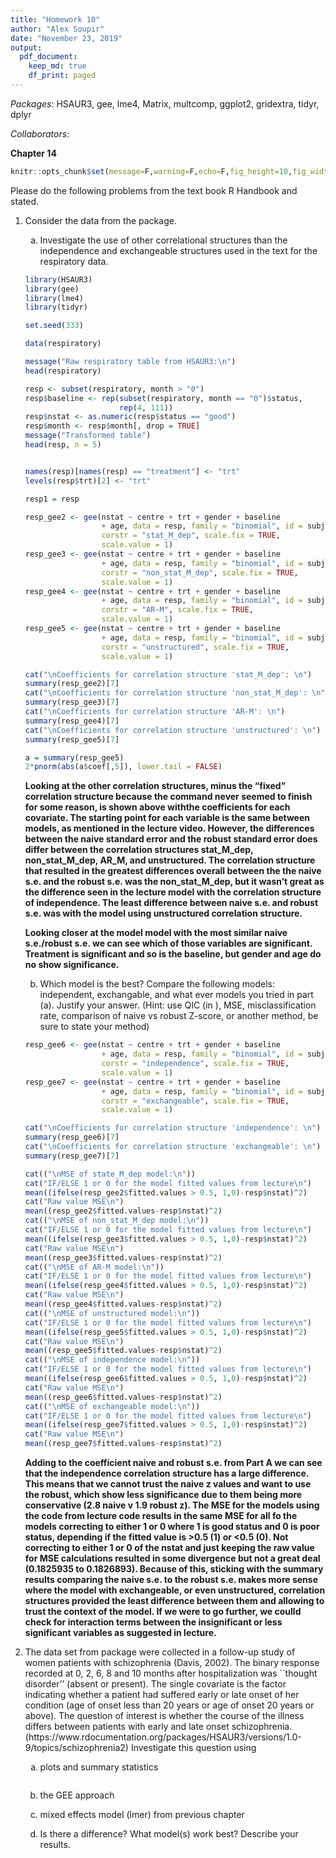 ```yaml
---
title: "Homework 10"
author: "Alex Soupir"
date: "November 23, 2019"
output:
  pdf_document:
    keep_md: true
    df_print: paged
---
```


*Packages*: HSAUR3, gee, lme4, Matrix, multcomp, ggplot2, gridextra, tidyr, dplyr

*Collaborators*: 

**Chapter 14**

```r
knitr::opts_chunk$set(message=F,warning=F,echo=F,fig_height=10,fig_width=7,cache = F)
```


<!--
for gee, the data must be ordered by subject

if there is a large difference between the naive SE and the robust SE, probably want to use the robust Z values when looking at p values because the naive will probably be wrong.  <_ corstr = "independence"

if the naive and robust are clost together, we are not reasonably wrong in the context of the models. <- corstr = "exchangeable"
  if there are enough degrees of freedom, check for interactions between those that are reasonably significant to try and get a better idea of what is going on


-->

Please do the following problems from the text book R Handbook and stated.

1. Consider the \textbf{respiratory} data from the \textbf{HSAUR3} package.

    a. Investigate the use of other correlational structures than the independence and exchangeable structures used in the text for the respiratory data.
    
    ```r
    library(HSAUR3)
    library(gee)
    library(lme4)
    library(tidyr)
    
    set.seed(333)
    
    data(respiratory)
    
    message("Raw respiratory table from HSAUR3:\n")
    head(respiratory)
    
    resp <- subset(respiratory, month > "0")
    resp$baseline <- rep(subset(respiratory, month == "0")$status,
                         rep(4, 111))
    resp$nstat <- as.numeric(resp$status == "good")
    resp$month <- resp$month[, drop = TRUE]
    message("Transformed table")
    head(resp, n = 5)
    
    
    names(resp)[names(resp) == "treatment"] <- "trt"
    levels(resp$trt)[2] <- "trt"
    
    resp1 = resp
    
    resp_gee2 <- gee(nstat ~ centre + trt + gender + baseline 
                     + age, data = resp, family = "binomial", id = subject, 
                     corstr = "stat_M_dep", scale.fix = TRUE, 
                     scale.value = 1)
    resp_gee3 <- gee(nstat ~ centre + trt + gender + baseline 
                     + age, data = resp, family = "binomial", id = subject, 
                     corstr = "non_stat_M_dep", scale.fix = TRUE, 
                     scale.value = 1)
    resp_gee4 <- gee(nstat ~ centre + trt + gender + baseline 
                     + age, data = resp, family = "binomial", id = subject, 
                     corstr = "AR-M", scale.fix = TRUE, 
                     scale.value = 1)
    resp_gee5 <- gee(nstat ~ centre + trt + gender + baseline 
                     + age, data = resp, family = "binomial", id = subject, 
                     corstr = "unstructured", scale.fix = TRUE, 
                     scale.value = 1)
    
    cat("\nCoefficients for correlation structure 'stat_M_dep': \n")
    summary(resp_gee2)[7]
    cat("\nCoefficients for correlation structure 'non_stat_M_dep': \n")
    summary(resp_gee3)[7]
    cat("\nCoefficients for correlation structure 'AR-M': \n")
    summary(resp_gee4)[7]
    cat("\nCoefficients for correlation structure 'unstructured': \n")
    summary(resp_gee5)[7]
    ```
    
    ```r
    a = summary(resp_gee5)
    2*pnorm(abs(a$coef[,5]), lower.tail = FALSE)
    ```
    
    **Looking at the other correlation structures, minus the "fixed" correlation structure because the command never seemed to finish for some reason, is shown above withthe coefficients for each covariate. The starting point for each variable is the same between models, as mentioned in the lecture video. However, the differences between the naive standard error and the robust standard error does differ between the correlation structures stat_M_dep, non_stat_M_dep, AR_M, and unstructured. The correlation structure that resulted in the greatest differences overall between the the naive s.e. and the robust s.e. was the non_stat_M_dep, but it wasn't great as the difference seen in the lecture model with the correlation structure of independence. The least difference between naive s.e. and robust s.e. was with the model using unstructured correlation structure.**
    
    **Looking closer at the model model with the most similar naive s.e./robust s.e. we can see which of those variables are significant. Treatment is significant and so is the baseline, but gender and age do no show significance.**
   
    b. Which model is the best? Compare the following models: independent, exchangable, and what ever models you tried in part (a). Justify your answer. (Hint: use QIC (in \textbf{MESS}), MSE, misclassification rate, comparison of naive vs robust Z-score, or another method, be sure to state your method)
    
    ```r
    resp_gee6 <- gee(nstat ~ centre + trt + gender + baseline 
                     + age, data = resp, family = "binomial", id = subject, 
                     corstr = "independence", scale.fix = TRUE, 
                     scale.value = 1)
    resp_gee7 <- gee(nstat ~ centre + trt + gender + baseline 
                     + age, data = resp, family = "binomial", id = subject, 
                     corstr = "exchangeable", scale.fix = TRUE, 
                     scale.value = 1)
    
    cat("\nCoefficients for correlation structure 'independence': \n")
    summary(resp_gee6)[7]
    cat("\nCoefficients for correlation structure 'exchangeable': \n")
    summary(resp_gee7)[7]
    ```
    
    ```r
    cat(("\nMSE of state_M_dep model:\n"))
    cat("IF/ELSE 1 or 0 for the model fitted values from lecture\n")
    mean((ifelse(resp_gee2$fitted.values > 0.5, 1,0)-resp$nstat)^2)
    cat("Raw value MSE\n")
    mean((resp_gee2$fitted.values-resp$nstat)^2)
    cat(("\nMSE of non_stat_M_dep model:\n"))
    cat("IF/ELSE 1 or 0 for the model fitted values from lecture\n")
    mean((ifelse(resp_gee3$fitted.values > 0.5, 1,0)-resp$nstat)^2)
    cat("Raw value MSE\n")
    mean((resp_gee3$fitted.values-resp$nstat)^2)
    cat(("\nMSE of AR-M model:\n"))
    cat("IF/ELSE 1 or 0 for the model fitted values from lecture\n")
    mean((ifelse(resp_gee4$fitted.values > 0.5, 1,0)-resp$nstat)^2)
    cat("Raw value MSE\n")
    mean((resp_gee4$fitted.values-resp$nstat)^2)
    cat(("\nMSE of unstructured model:\n"))
    cat("IF/ELSE 1 or 0 for the model fitted values from lecture\n")
    mean((ifelse(resp_gee5$fitted.values > 0.5, 1,0)-resp$nstat)^2)
    cat("Raw value MSE\n")
    mean((resp_gee5$fitted.values-resp$nstat)^2)
    cat(("\nMSE of independence model:\n"))
    cat("IF/ELSE 1 or 0 for the model fitted values from lecture\n")
    mean((ifelse(resp_gee6$fitted.values > 0.5, 1,0)-resp$nstat)^2)
    cat("Raw value MSE\n")
    mean((resp_gee6$fitted.values-resp$nstat)^2)
    cat(("\nMSE of exchangeable model:\n"))
    cat("IF/ELSE 1 or 0 for the model fitted values from lecture\n")
    mean((ifelse(resp_gee7$fitted.values > 0.5, 1,0)-resp$nstat)^2)
    cat("Raw value MSE\n")
    mean((resp_gee7$fitted.values-resp$nstat)^2)
    
    
    ```
    
    **Adding to the coefficient naive and robust s.e. from Part A we can see that the independence correlation structure has a large difference. This means that we cannot trust the naive z values and want to use the robust, which show less significance due to them being more conservative (2.8 naive v 1.9 robust z). The MSE for the models using the code from lecture code results in the same MSE for all fo the models correcting to either 1 or 0 where 1 is good status and 0 is poor status, depending if the fitted value is >0.5 (1) or <0.5 (0). Not correcting to either 1 or 0 of the nstat and just keeping the raw value for MSE calculations resulted in some divergence but not a great deal (0.1825935 to 0.1826893). Because of this, sticking with the summary results comparing the naive s.e. to the robust s.e. makes more sense where the model with exchangeable, or even unstructured, correlation structures provided the least difference between them and allowing to trust the context of the model. If we were to go further, we coulld check for interaction terms between the insignificant or less significant variables as suggested in lecture.**
    
2. The data set \textbf{schizophrenia2} from \textbf{HSAUR3} package were collected in a follow-up study of women patients with schizophrenia (Davis, 2002). The binary response recorded at 0, 2, 6, 8 and 10 months after hospitalization was ``thought disorder'' (absent or present). The single covariate is the factor indicating whether a patient had suffered early or late onset of her condition (age of onset less than 20 years or age of onset 20 years or above). The question of interest is whether the course of the illness differs between patients with early and late onset schizophrenia. (https://www.rdocumentation.org/packages/HSAUR3/versions/1.0-9/topics/schizophrenia2)
Investigate this question using 

    a. plots and summary statistics
    
    ```r
    
    ```
    
    b. the GEE approach
    
    c. mixed effects model (lmer) from previous chapter
    
    d. Is there a difference? What model(s) work best? Describe your results.
   